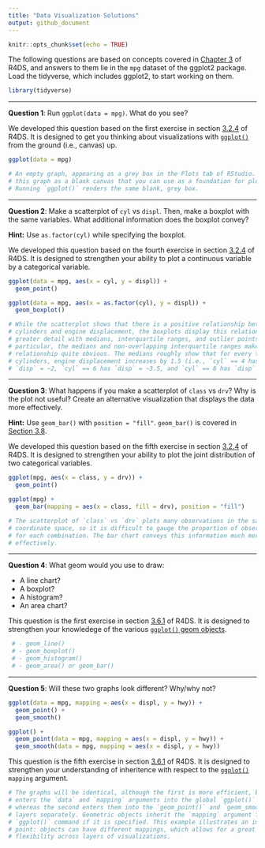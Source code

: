 ```yaml
---
title: "Data Visualization Solutions"
output: github_document
---
```


```r
knitr::opts_chunk$set(echo = TRUE)
```

The following questions are based on concepts covered in [Chapter 3][chapter 3]
of R4DS, and answers to them lie in the `mpg` dataset of the ggplot2 package.
Load the tidyverse, which includes ggplot2, to start working on them.

```r
library(tidyverse)
```

--- 

**Question 1**: Run `ggplot(data = mpg)`. What do you see?  

We developed this question based on the first exercise in section [3.2.4][3.2.4
Exercises] of R4DS. It is designed to get you thinking about visualizations with
[`ggplot()`][3.2.2] from the ground (i.e., canvas) up.

```r
ggplot(data = mpg)

# An empty graph, appearing as a grey box in the Plots tab of RStudio. Think of
# this graph as a blank canvas that you can use as a foundation for plots.
# Running `ggplot()` renders the same blank, grey box.
```
 
---

**Question 2**: Make a scatterplot of `cyl` vs `displ`. Then, make a boxplot
with the same variables. What additional information does the boxplot convey?

**Hint:** Use `as.factor(cyl)` while specifying the boxplot.

We developed this question based on the fourth exercise in section [3.2.4][3.2.4
Exercises] of R4DS. It is designed to strengthen your ability to plot a
continuous variable by a categorical variable.

```r
ggplot(data = mpg, aes(x = cyl, y = displ)) + 
  geom_point()

ggplot(data = mpg, aes(x = as.factor(cyl), y = displ)) + 
  geom_boxplot()

# While the scatterplot shows that there is a positive relationship between
# cylinders and engine displacement, the boxplots display this relationship in
# greater detail with medians, interquartile ranges, and outlier points. In
# particular, the medians and non-overlapping interquartile ranges make the
# relationship quite obvious. The medians roughly show that for every two
# cylinders, engine displacement increases by 1.5 (i.e., `cyl` == 4 has 
# `disp` = ~2, `cyl` == 6 has `disp` = ~3.5, and `cyl` == 8 has `disp` = ~5).
```
 
---

**Question 3**: What happens if you make a scatterplot of `class` vs `drv`? Why
is the plot not useful? Create an alternative visualization that displays the
data more effectively.

**Hint:** Use `geom_bar()` with `position = "fill"`. `geom_bar()` is covered in
[Section 3.8][3.8].

We developed this question based on the fifth exercise in section [3.2.4][3.2.4
Exercises] of R4DS. It is designed to strengthen your ability to plot the joint
distribution of two categorical variables.

```r
ggplot(mpg, aes(x = class, y = drv)) +
  geom_point()

ggplot(mpg) +
  geom_bar(mapping = aes(x = class, fill = drv), position = "fill")

# The scatterplot of `class` vs `drv` plots many observations in the same (x, y)
# coordinate space, so it is difficult to gauge the proportion of observations
# for each combination. The bar chart conveys this information much more
# effectively.
```  

---

**Question 4**: What geom would you use to draw:

 - A line chart? 
 - A boxplot?
 - A histogram?
 - An area chart? 
 
This question is the first exercise in section [3.6.1][3.6.1 Exercises] of R4DS.
It is designed to strengthen your knowledege of the various [`ggplot()` geom
objects][3.6].

```r
 # - geom_line()
 # - geom_boxplot()
 # - geom_histogram()
 # - geom_area() or geom_bar()
```
 
---

**Question 5**: Will these two graphs look different? Why/why not?

```r
ggplot(data = mpg, mapping = aes(x = displ, y = hwy)) + 
  geom_point() + 
  geom_smooth()

ggplot() + 
  geom_point(data = mpg, mapping = aes(x = displ, y = hwy)) + 
  geom_smooth(data = mpg, mapping = aes(x = displ, y = hwy))
```

This question is the fifth exercise in section [3.6.1][3.6.1 Exercises] of R4DS.
It is designed to strengthen your understanding of inheritence with respect to
the [`ggplot()`][3.2.2] `mapping` argument.

```r
# The graphs will be identical, although the first is more efficient, because it
# enters the `data` and `mapping` arguments into the global `ggplot()` function,
# whereas the second enters them into the `geom_point()` and `geom_smooth()`
# layers separately. Geometric objects inherit the `mapping` argument from the
# `ggplot()` command if it is specified. This example illustrates an important
# point: objects can have different mappings, which allows for a great deal of
# flexibility across layers of visualizations.
```

[chapter 3]: http://r4ds.had.co.nz/data-visualisation.html
[3.2.2]: http://r4ds.had.co.nz/data-visualisation.html#creating-a-ggplot
[3.2.4 Exercises]: http://r4ds.had.co.nz/data-visualisation.html#exercises
[3.6]: http://r4ds.had.co.nz/data-visualisation.html#geometric-objects
[3.6.1 Exercises]: http://r4ds.had.co.nz/data-visualisation.html#exercises-3
[3.8]: http://r4ds.had.co.nz/data-visualisation.html#position-adjustments